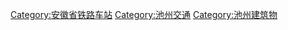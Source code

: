[[Category:安徽省铁路车站|Category:安徽省铁路车站]]
[[Category:池州交通|Category:池州交通]]
[[Category:池州建筑物|Category:池州建筑物]]